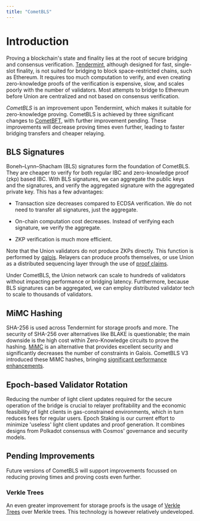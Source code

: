 ```yaml
---
title: "CometBLS"
---
```



# Introduction

Proving a blockchain's state and finality lies at the root of secure bridging and consensus verification.
[Tendermint](https://github.com/cometbft/cometbft), although designed for fast, single-slot finality, is not suited for bridging to block space-restricted chains, such as Ethereum.
It requires too much computation to verify, and even creating zero-knowledge proofs of the verification is expensive, slow, and scales poorly with the number of validators.
Most attempts to bridge to Ethereum before Union are centralized and not based on consensus verification.

_CometBLS_ is an improvement upon Tendermint, which makes it suitable for zero-knowledge proving.
CometBLS is achieved by three significant changes to [CometBFT](https://github.com/cometbft/cometbft), with further improvement pending.
These improvements will decrease proving times even further, leading to faster bridging transfers and cheaper relaying.

## BLS Signatures

Boneh–Lynn–Shacham (BLS) signatures form the foundation of CometBLS.
They are cheaper to verify for both regular IBC and zero-knowledge proof (zkp) based IBC.
With BLS signatures, we can aggregate the public keys and the signatures, and verify the aggregated signature with the aggregated private key.
This has a few advantages:

- Transaction size decreases compared to ECDSA verification. We do not need to transfer all signatures, just the aggregate.

- On-chain computation cost decreases. Instead of verifying each signature, we verify the aggregate.

- ZKP verification is much more efficient.

Note that the Union validators do not produce ZKPs directly. This function is performed by [galois](/architecture/galois/).
Relayers can produce proofs themselves, or use Union as a distributed sequencing layer through the use of [proof claims](https://github.com/unionlabs/union/discussions/41).

Under CometBLS, the Union network can scale to hundreds of validators without impacting performance or bridging latency.
Furthermore, because BLS signatures can be aggregated, we can employ distributed validator tech to scale to thousands of validators.

## MiMC Hashing

SHA-256 is used across Tendermint for storage proofs and more.
The security of SHA-256 over alternatives like BLAKE is questionable; the main downside is the high cost within Zero-Knowledge circuits to prove the hashing. [MiMC](https://eprint.iacr.org/2016/492.pdf) is an alternative that provides excellent security and significantly decreases the number of constraints in Galois. CometBLS V3 introduced these MiMC hashes, bringing [significant performance enhancements](https://unionlabs.github.io/galois-benchmark/).

## Epoch-based Validator Rotation

Reducing the number of light client updates required for the secure operation of the bridge is crucial to relayer profitability and the economic feasibility of light clients in gas-constrained environments, which in turn reduces fees for regular users.
Epoch Staking is our current effort to minimize 'useless' light client updates and proof generation. It combines designs from Polkadot consensus with Cosmos' governance and security models.

## Pending Improvements

Future versions of CometBLS will support improvements focussed on reducing proving times and proving costs even further.

### Verkle Trees

An even greater improvement for storage proofs is the usage of [Verkle Trees](https://math.mit.edu/research/highschool/primes/materials/2018/Kuszmaul.pdf) over Merkle trees. This technology is however relatively undeveloped.
